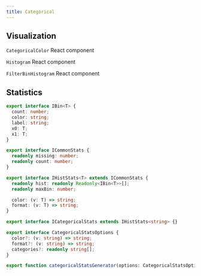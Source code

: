 ```yaml
---
title: Categorical
---
```


## Visualization

`CategoricalColor` React component

`Histogram` React component

`FilterBinHistogram` React component

## Statistics

```ts
export interface IBin<T> {
  count: number;
  color: string;
  label: string;
  x0: T;
  x1: T;
}

export interface ICommonStats {
  readonly missing: number;
  readonly count: number;
}

export interface IHistStats<T> extends ICommonStats {
  readonly hist: readonly Readonly<IBin<T>>[];
  readonly maxBin: number;

  color: (v: T) => string;
  format: (v: T) => string;
}

export interface ICategoricalStats extends IHistStats<string> {}
```

```ts
export interface CategoricalStatsOptions {
  color?: (v: string) => string;
  format?: (v: string) => string;
  categories?: readonly string[];
}

export function categoricalStatsGenerator(options: CategoricalStatsOptions = {}): (arr: readonly string[]): ICategoricalStats;
``
